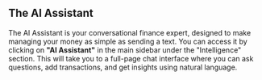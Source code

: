 
<a id='ai-assistant'></a>
## <Icon name='sparkles' /> The AI Assistant

The AI Assistant is your conversational finance expert, designed to make managing your money as simple as sending a text. You can access it by clicking on **"AI Assistant"** in the main sidebar under the "Intelligence" section. This will take you to a full-page chat interface where you can ask questions, add transactions, and get insights using natural language.

<AiAssistantSetup />
<AiAssistantUsage />
